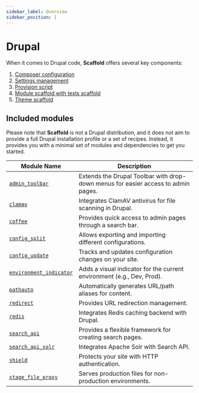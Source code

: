 ```yaml
---
sidebar_label: Overview
sidebar_position: 1
---
```


# Drupal

When it comes to Drupal code, **Scaffold** offers several key components:
1. [Composer configuration](composer)
2. [Settings management](settings)
3. [Provision script](provision)
4. [Module scaffold with tests scaffold](module-scaffold)
5. [Theme scaffold](theme-scaffold)

## Included modules

Please note that **Scaffold** is not a Drupal distribution, and it does not aim
to provide a full Drupal installation profile or a set of recipes. Instead, it
provides you with a minimal set of modules and dependencies to get you started.


| Module Name                                  | Description                                               |
|----------------------------------------------|-----------------------------------------------------------|
| [`admin_toolbar`](https://www.drupal.org/project/admin_toolbar)           | Extends the Drupal Toolbar with drop-down menus for easier access to admin pages. |
| [`clamav`](https://www.drupal.org/project/clamav)                        | Integrates ClamAV antivirus for file scanning in Drupal.   |
| [`coffee`](https://www.drupal.org/project/coffee)                        | Provides quick access to admin pages through a search bar. |
| [`config_split`](https://www.drupal.org/project/config_split)            | Allows exporting and importing different configurations.   |
| [`config_update`](https://www.drupal.org/project/config_update)          | Tracks and updates configuration changes on your site.     |
| [`environment_indicator`](https://www.drupal.org/project/environment_indicator) | Adds a visual indicator for the current environment (e.g., Dev, Prod). |
| [`pathauto`](https://www.drupal.org/project/pathauto)                    | Automatically generates URL/path aliases for content.      |
| [`redirect`](https://www.drupal.org/project/redirect)                    | Provides URL redirection management.                       |
| [`redis`](https://www.drupal.org/project/redis)                          | Integrates Redis caching backend with Drupal.              |
| [`search_api`](https://www.drupal.org/project/search_api)                | Provides a flexible framework for creating search pages.   |
| [`search_api_solr`](https://www.drupal.org/project/search_api_solr)      | Integrates Apache Solr with Search API.                    |
| [`shield`](https://www.drupal.org/project/shield)                        | Protects your site with HTTP authentication.               |
| [`stage_file_proxy`](https://www.drupal.org/project/stage_file_proxy)    | Serves production files for non-production environments.   |
